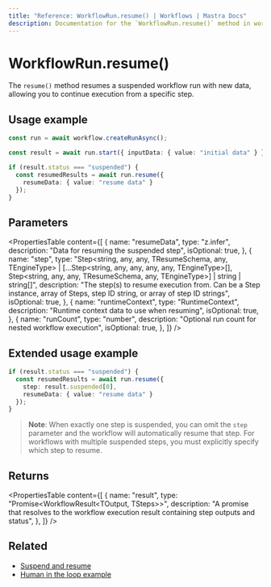```yaml
---
title: "Reference: WorkflowRun.resume() | Workflows | Mastra Docs"
description: Documentation for the `WorkflowRun.resume()` method in workflows, which resumes a suspended workflow run with new data.
---
```


# WorkflowRun.resume()

The `resume()` method resumes a suspended workflow run with new data, allowing you to continue execution from a specific step.

## Usage example

```typescript showLineNumbers copy
const run = await workflow.createRunAsync();

const result = await run.start({ inputData: { value: "initial data" } });

if (result.status === "suspended") {
  const resumedResults = await run.resume({
    resumeData: { value: "resume data" }
  });
}
```
## Parameters

<PropertiesTable
  content={[
    {
      name: "resumeData",
      type: "z.infer<TResumeSchema>",
      description: "Data for resuming the suspended step",
      isOptional: true,
    },
    {
      name: "step",
      type: "Step<string, any, any, TResumeSchema, any, TEngineType> | [...Step<string, any, any, any, any, TEngineType>[], Step<string, any, any, TResumeSchema, any, TEngineType>] | string | string[]",
      description: "The step(s) to resume execution from. Can be a Step instance, array of Steps, step ID string, or array of step ID strings",
      isOptional: true,
    },
    {
      name: "runtimeContext",
      type: "RuntimeContext",
      description: "Runtime context data to use when resuming",
      isOptional: true,
    },
    {
      name: "runCount",
      type: "number",
      description: "Optional run count for nested workflow execution",
      isOptional: true,
    },
  ]}
/>

## Extended usage example

```typescript showLineNumbers copy
if (result.status === "suspended") {
  const resumedResults = await run.resume({
    step: result.suspended[0],
    resumeData: { value: "resume data" }
  });
}
```
> **Note**: When exactly one step is suspended, you can omit the `step` parameter and the workflow will automatically resume that step. For workflows with multiple suspended steps, you must explicitly specify which step to resume.


## Returns

<PropertiesTable
  content={[
    {
      name: "result",
      type: "Promise<WorkflowResult<TOutput, TSteps>>",
      description: "A promise that resolves to the workflow execution result containing step outputs and status",
    },
  ]}
/>

## Related

- [Suspend and resume](../../docs/workflows/suspend-and-resume.mdx)
- [Human in the loop example](../../examples/workflows/human-in-the-loop.mdx)
